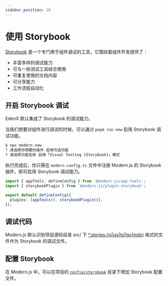 ```yaml
---
sidebar_position: 20
---
```


# 使用 Storybook

[Storybook](https://storybook.js.org/) 是一个专门用于组件调试的工具，它围绕着组件开发提供了：

- 丰富多样的调试能力
- 可与一些测试工具结合使用
- 可重复使用的文档内容
- 可分享能力
- 工作流程自动化

## 开启 Storybook 调试

EdenX 默认集成了 Storybook 的调试能力。

当我们想要对组件进行调试的时候，可以通过 `pnpm run new` 启用 Storybook 调试功能。

```bash
$ npx modern new
? 请选择你想要的操作 启用可选功能
? 请选择功能名称 启用「Visual Testing (Storybook)」模式
```

执行完成后，你只需在 `modern.config.ts` 文件中注册 Modern.js 的 Storybook 插件，即可启用 Storybook 调试能力。

```ts title="modern.config.ts"
import { appTools, defineConfig } from '@modern-js/app-tools';
import { storybookPlugin } from '@modern-js/plugin-storybook';

export default defineConfig({
  plugins: [appTools(), storybookPlugin()],
});
```

## 调试代码

Modern.js 默认识别项目源码目录 src/ 下 [\*.stories.(js|jsx|ts|tsx|mdx)](/apis/app/hooks/src/stories.html) 格式的文件作为 Storybook 的调试文件。

## 配置 Storybook

在 Modern.js 中，可以在项目的 [`config/storybook`](/apis/app/hooks/config/storybook.html) 目录下增加 Storybook 配置文件。
